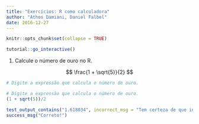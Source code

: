 ```yaml
---
title: "Exercícios: R como calculadora"
author: "Athos Damiani, Daniel Falbel"
date: 2016-12-27
---
```


```r
knitr::opts_chunk$set(collapse = TRUE)
```

```r
tutorial::go_interactive()
```

1. Calcule o número de ouro no R.

$$ \frac{1 + \sqrt{5}}{2} $$

```r
# Digite a expressão que calcula o número de ouro.

```

```r
# Digite a expressão que calcula o número de ouro.
(1 + sqrt(5))/2
```

```r
test_output_contains("1.618034", incorrect_msg = "Tem certeza de que indicou a expressão corretamente?")
success_msg("Correto!")
```
